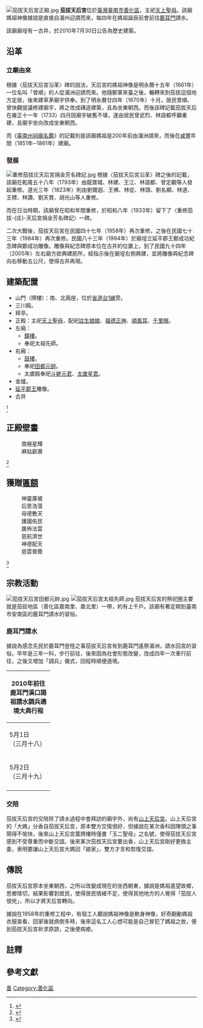 {{coord|23.135396|N|120.326952|E|format=dms|display=title|scale:10000}}
{{東亞廟宇
| name = 茄拔天后宮
| img = File:Chieba Matsu Temple D8958.jpg
| img_capt = 
| image_width = 250px
| location = {{ROC-TWN}}[[臺南市|臺南市]][[善化區|善化區]]嘉南里003鄰茄拔80號
| god = 天上聖母
| type = 
| struct = 
| open_year = 明永曆十五年（1661年）後{{r|碑}}
| cere_date = 
|}}
[[File:茄拔天后宮正殿.jpg|thumb]]
'''茄拔天后宮'''位於[[臺灣|臺灣]][[臺南市|臺南市]][[善化區|善化區]]，主祀[[天上聖母|天上聖母]]{{r|媽祖}}{{r|神明傳說}}。該廟媽祖神像據說是直接自湄州迎請而來，每四年在媽祖誕辰前會前往[[鹿耳門|鹿耳門]]請水{{r|媽祖}}{{r|相}}{{r|神明傳說}}。

該廟廟埕有一古井，於2010年7月30日公告為歷史建築{{r|文}}。

== 沿革 ==
=== 立廟由來 ===
根據〈茄拔天后宮沿革〉碑的說法，天后宮的媽祖神像是明永曆十五年（1661年）一位名叫「曾順」的人從湄洲迎請而來{{r|碑}}{{r|媽祖}}{{r|神明傳說}}。他隨鄭軍來臺之後，輾轉來到茄拔這個地方定居，後來建草茅廟宇供奉{{NoteTag|一說該神像先是做為曾家家神，再變成聚落所供奉{{r|神明傳說}}。}}{{r|碑}}{{r|媽祖}}{{r|神明傳說}}。到了明永曆廿四年（1670年）十月，居民曾順、曾快觀提議修建廟宇，將之改成磚造建築，且為坐東朝西{{r|碑}}{{r|媽祖}}{{r|神明傳說}}。而後該碑記載茄拔天后在雍正十一年（1733）四月因廟宇破舊不堪，遂由居民曾武烈、林語都呼籲重建，且廟宇坐向改成坐東朝西{{r|碑}}{{r|媽祖}}{{r|神明傳說}}。

而《[[臺南州祠廟名鑑|臺南州祠廟名鑑]]》的記載則是該廟媽祖是200年前{{NoteTag|該書出版於1933年，則200年前約是指1733年左右。}}由湄洲請來，而後在[[咸豐_(年號)|咸豐]]年間（1851年─1861年）建廟{{r|相}}{{r|媽祖}}。

=== 發展 ===
[[File:重修茄拔庄天后宮捐金芳名碑記.jpg|thumb]]
根據〈茄拔天后宮沿革〉碑之後的記載，該廟在乾隆五十八年（1793年）由龍寶城、林建、王江、林語都、曾定觀等人發起重修{{r|碑}}{{r|媽祖}}{{r|神明傳說}}。道光三年（1823年）則由劉爾遐、王佛、林從、林頭、劉名顯、林道、王標、林讚、劉天賞、胡光山等人重修{{r|碑}}{{r|媽祖}}{{r|神明傳說}}。

而在日治時期，該廟曾在昭和年間重修，於昭和八年（1933年）留下了〈重修茄拔-{庄}-天后宮捐金芳名碑記〉一碑{{r|碑}}{{r|媽祖}}{{r|神明傳說}}。

二次大戰後，茄拔天后宮在民國四十七年（1958年）再次重修，之後在民國七十三年（1984年）再次重修{{r|碑}}{{r|媽祖}}{{r|神明傳說}}。民國八十三年（1994年）於廟埕立延平郡王鄭成功紀念碑與鄭成功雕像{{r|神明傳說}}。雕像與紀念碑原本位在古井的位置上，到了民國九十四年（2005年）左右廟方欲興建廁所，經指示後在廟埕右側興建，並將雕像與紀念碑向右移動五公尺，使得古井再現{{r|鹽水溪}}。

== 建築配置 ==
{{tw monument
|name=善化茄拔天后宮古井 
|image=善化茄拔天后宮古井.jpg
|imagename=
|level=歷史建築
|class=古井
|time=
|date=2010年7月30日
|material= 
|location=茄拔天后宮廟埕
}}
*山門（牌樓）：南、北兩座，位於[[省道|省道]][[台1線|台1線]]旁。
*三川殿。
*拜亭。
*正殿：主祀[[天上聖母|天上聖母]]，配祀[[註生娘娘|註生娘娘]]、[[福德正神|福德正神]]、[[順風耳|順風耳]]、[[千里眼|千里眼]]。
*左廂：
**[[鐘樓|鐘樓]]。
**奉祀太祖先師。
*右廂：
**[[鼓樓|鼓樓]]。
**奉祀[[田都元帥|田都元帥]]。
**太歲殿奉祀[[斗姥元君|斗姥元君]]、[[太歲星君|太歲星君]]。
*金爐。
*[[延平郡王|延平郡王]]雕像。
*古井
<ref name="善化寺廟圖誌第1集p97">{{Cite book|author=鄧豐洲 |title=《善化寺廟圖誌第1集》|location=臺南市 |publisher=作者 |language =zh-tw |isbn= |page=97 |date=2011年10月}}</ref>

== 正殿壁畫 ==
:南極星輝
:麻姑獻壽
<ref name="善化寺廟圖誌第1集p105">{{Cite book|author=鄧豐洲 |title=《善化寺廟圖誌第1集》|location=臺南市 |publisher=作者 |language =zh-tw |isbn= |page=105 |date=2011年10月}}</ref>

== 獲贈[[匾額|匾額]] ==
{{div col}}
:神靈廣被   
:后恩浩蕩   
:母德敷天   
:護國佑民   
:廣佈法雲   
:慈航濟世
:神德配天
:慈雲普蔭
{{div col end}}<ref name="善化寺廟圖誌第1集p108">{{Cite book|author=鄧豐洲 |title=《善化寺廟圖誌第1集》|location=臺南市 |publisher=作者 |language =zh-tw |isbn= |page=108 |date=2011年10月}}</ref>

== 宗教活動 ==
[[File:茄拔天后宮田都元帥.jpg|thumb]]
[[File:茄拔天后宮太祖先師.jpg|thumb]]
茄拔天后宮的祭祀圈主要就是茄拔地區（善化區嘉南里、嘉北里）一帶，約有上千戶{{r|媽祖}}。該廟有著定期到臺南市安南區的鹿耳門請水的習俗{{r|媽祖}}。
=== 鹿耳門請水 ===
據說為感念先民於鹿耳門登陸之事茄拔天后宮有到鹿耳門遙祭湄洲，請水回宮的習俗{{r|媽祖}}。早年是三年一科，步行前往，後來因為社會形態改變，改成四年一次車行前往，之後又增加「調兵」儀式，回程時順便遶境{{r|媽祖}}。
{|class=wikitable
|-
!colspan=2|2010年前往鹿耳門溪口謁祖請水調兵遶境大典行程{{r|媽祖}}
|-
|width=100px|5月1日<br>（三月十八）||淨油上車出香→友宮參拜遶境→安定保安宮→港仔尾福安宮→港口慈安宮→大同村鎮安宮→六塊寮金安宮→中崙忠安宮→沙崙崑崙宮→新寮鎮安宮→溪心寮保安宮→本淵寮朝興宮→[[鹿耳門天后宮|鹿耳門天后宮]]（參香）→[[鹿耳門鎮門宮|鎮門宮]]（請水調兵）→駐鹿耳門天后宮
|-
|5月2日<br>（三月十九）||鹿耳門天后宮出發，沿途友宮拜廟遶境→[[苦瓜寮朝天宮|苦瓜寮朝天宮]]→小新營祖師廟→善化民安宮→北仔店清水宮→土虱堀聖興宮→三塊寮保安宮→東勢寮慶濟宮→牛-{庄}-元興堂→茄拔遶境，返回茄拔天后宮（安座）
|-
|}

=== 交陪 ===
茄拔天后宮的交陪除了請水過程中會拜訪的廟宇外，尚有[[山上天后宮|山上天后宮]]{{r|媽祖}}。山上天后宮的「大媽」分香自茄拔天后宮，原本雙方交情很好，但據說在某次香科因陣頭之事鬧得不愉快，後來山上天后宮蓋牌樓時僅書「玉二聖母」之名號，使得茄拔天后宮感到不受尊重而中斷交誼{{r|媽祖}}。後來某次茄拔天后宮要出香，山上天后宮剛好更換主委，表明要讓山上天后宮大媽回「娘家」，雙方才言和恢復交誼{{r|媽祖}}。

== 傳說 ==
茄拔天后宮原本坐東朝西，之所以改變成現在的坐西朝東，據說是媽祖遙望故鄉，思鄉情切，結果影響到居民，使得居民情緒不定，使得其他地方的人覺得「茄拔人很兇」，所以才將天后宮轉向{{r|神明傳說}}{{r|媽祖}}。

據說在1958年的重修工程中，有個工人聽說媽祖神像是軟身神像，好奇翻動媽祖衣服查看，回家後就病倒多時，後來這名工人心想可能是自己冒犯了媽祖之故，便到茄拔天后宮祈求原諒，之後便病癒{{r|神明傳說}}。

== 註釋 ==
{{NoteFoot}}

==參考文獻==
{{Reflist|refs=
<ref name="文">{{cite web |url=https://nchdb.boch.gov.tw/assets/advanceSearch/historicalBuilding/20100730000002 |title=善化茄拔天后宮古井 |publisher=文化部文化資產局 |accessdate= |archive-date=2021-01-26 |archive-url=https://web.archive.org/web/20210126045012/https://nchdb.boch.gov.tw/assets/advanceSearch/historicalBuilding/20100730000002 |dead-url=no }}</ref>
<ref name="神明傳說">{{cite book|author=許書銘、簡辰全、洪郁程 |title=《南瀛神明傳說誌》|publisher=臺南縣政府 |isbn=978-986-02-3581-4 |date=2010-06 |pages=頁216─220}}</ref>
<ref name="媽祖">{{cite book|author=張耘書 |title=《臺南媽祖信仰研究》 |publisher=臺南市政府文化局 |isbn=978-986-03-9415-3 |date=2013-12 |pages=頁129－133}}</ref>
<ref name="相">{{cite book|author=相良吉哉 |title=《[[臺南州祠廟名鑑|臺南州祠廟名鑑]]》 |date=1933-08-18 |language=ja |edition=嘉邑城隍廟2002年3月再版 |publisher=臺灣日日新報社臺南支局 |location=臺南市錦町二丁目七七番地 |pages=頁80 }}</ref>
<ref name="碑">「茄拔天后宮沿革」碑，1992年。</ref>
<ref name="鹽水溪">{{cite book|author=范勝雄 等著 |title=《鹽溪合水趣府城：鹽水溪文化資產特展圖錄》 |publisher=台南市文化資產保護協會 |location=臺南市 |isbn=978-986-84830-7-1 |date=2012-12 |pages=頁195}}</ref>
}}

{{commonscat|Jiaba Tianhou Temple}}


[[Category:台南市媽祖廟|善]]
[[Category:善化區|Category:善化區]]